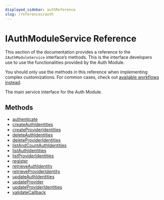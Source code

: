```yaml
---
displayed_sidebar: authReference
slug: /references/auth
---
```



# IAuthModuleService Reference

This section of the documentation provides a reference to the `IAuthModuleService` interface’s methods. This is the interface developers use to use the functionalities provided by the Auth Module.

<Note>

You should only use the methods in this reference when implementing complex customizations. For common cases, check out [available workflows instead](/medusa-workflows-reference).

</Note>

The main service interface for the Auth Module.

## Methods

- [authenticate](../../IAuthModuleService/methods/auth.IAuthModuleService.authenticate/page.mdx)
- [createAuthIdentities](../../IAuthModuleService/methods/auth.IAuthModuleService.createAuthIdentities/page.mdx)
- [createProviderIdentities](../../IAuthModuleService/methods/auth.IAuthModuleService.createProviderIdentities/page.mdx)
- [deleteAuthIdentities](../../IAuthModuleService/methods/auth.IAuthModuleService.deleteAuthIdentities/page.mdx)
- [deleteProviderIdentities](../../IAuthModuleService/methods/auth.IAuthModuleService.deleteProviderIdentities/page.mdx)
- [listAndCountAuthIdentities](../../IAuthModuleService/methods/auth.IAuthModuleService.listAndCountAuthIdentities/page.mdx)
- [listAuthIdentities](../../IAuthModuleService/methods/auth.IAuthModuleService.listAuthIdentities/page.mdx)
- [listProviderIdentities](../../IAuthModuleService/methods/auth.IAuthModuleService.listProviderIdentities/page.mdx)
- [register](../../IAuthModuleService/methods/auth.IAuthModuleService.register/page.mdx)
- [retrieveAuthIdentity](../../IAuthModuleService/methods/auth.IAuthModuleService.retrieveAuthIdentity/page.mdx)
- [retrieveProviderIdentity](../../IAuthModuleService/methods/auth.IAuthModuleService.retrieveProviderIdentity/page.mdx)
- [updateAuthIdentities](../../IAuthModuleService/methods/auth.IAuthModuleService.updateAuthIdentities/page.mdx)
- [updateProvider](../../IAuthModuleService/methods/auth.IAuthModuleService.updateProvider/page.mdx)
- [updateProviderIdentities](../../IAuthModuleService/methods/auth.IAuthModuleService.updateProviderIdentities/page.mdx)
- [validateCallback](../../IAuthModuleService/methods/auth.IAuthModuleService.validateCallback/page.mdx)
